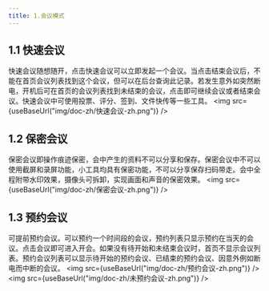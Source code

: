 ```yaml
---
title: 1.会议模式
---
```




## 1.1 快速会议

​         快速会议随想随开，点击快速会议可以立即发起一个会议。当点击结束会议后，不能在首页会议列表找到这个会议，但可以在后台查询此记录。若发生意外如突然断电，开机后可在首页的会议列表找到未结束的会议，点击即可继续会议或者结束会议。快速会议中可使用投票、评分、签到、文件快传等一些工具。
<img  src={useBaseUrl("img/doc-zh/快速会议-zh.png")} />

## 1.2 保密会议

​        保密会议即操作痕迹保密，会中产生的资料不可以分享和保存。保密会议中不可以使用截屏和录屏功能，小工具均具有保密功能，不可以分享保存扫码带走。会中全程附带水印效果，摄像头可拆卸，实现画面和声音的保密效果。
<img  src={useBaseUrl("img/doc-zh/保密会议-zh.png")} />

## 1.3 预约会议

​         可提前预约会议。可以预约一个时间段的会议，预约列表只显示预约在当天的会议。点击会议即可进入开会。如果没有待开始和未结束会议时，首页不显示会议列表。预约会议列表可以显示待开始的预约会议、已结束的预约会议、因意外例如断电而中断的会议。
<img  src={useBaseUrl("img/doc-zh/预约会议-zh.png")} />
<img  src={useBaseUrl("img/doc-zh/未预约会议-zh.png")} />
